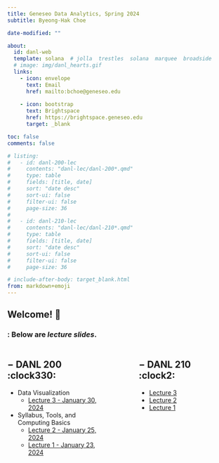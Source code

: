 ```yaml
---
title: Geneseo Data Analytics, Spring 2024
subtitle: Byeong-Hak Choe

date-modified: ""

about:
  id: danl-web
  template: solana  # jolla  trestles  solana  marquee  broadside
  # image: img/danl_hearts.gif
  links:
    - icon: envelope
      text: Email
      href: mailto:bchoe@geneseo.edu
    
    - icon: bootstrap
      text: Brightspace
      href: https://brightspace.geneseo.edu
      target: _blank

toc: false
comments: false

# listing: 
#   - id: danl-200-lec
#     contents: "danl-lec/danl-200*.qmd"
#     type: table
#     fields: [title, date]
#     sort: "date desc"
#     sort-ui: false
#     filter-ui: false
#     page-size: 36
#   
#   - id: danl-210-lec
#     contents: "danl-lec/danl-210*.qmd"
#     type: table
#     fields: [title, date]
#     sort: "date desc"
#     sort-ui: false
#     filter-ui: false
#     page-size: 36

# include-after-body: target_blank.html
from: markdown+emoji
---
```



:::: {.column-body-inset-right}

# Welcome! 👋 ️

### $:$ Below are <i><b>lecture slides</b></i>.

:::: {.columns}

 

::: {.column width="40%"}
## $-$ DANL 200 :clock330:

- Data Visualization
  - [Lecture 3 - January 30, 2024](danl-lec/danl-200-lec-02-2024-0125.qmd){target="_blank"}
- Syllabus, Tools, and Computing Basics
  - [Lecture 2 - January 25, 2024](danl-lec/danl-200-lec-02-2024-0125.qmd){target="_blank"}
  - [Lecture 1 - January 23, 2024](danl-lec/danl-200-lec-01-2024-0123.qmd){target="_blank"}



::: 


::: {.column width="10%"}

::: 

::: {.column width="40%"}
## $-$ DANL 210 :clock2:
  - [Lecture 3](danl-lec/danl-210-lec-02-2024-0125.qmd){target="_blank"}
  - [Lecture 2](danl-lec/danl-210-lec-02-2024-0125.qmd){target="_blank"}
  - [Lecture 1](danl-lec/danl-210-lec-01-2024-0123.qmd){target="_blank"}


::: 

::::


::::
